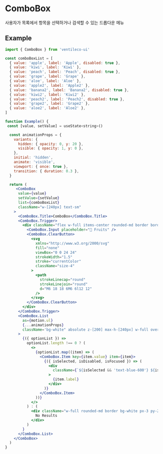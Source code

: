 
<Meta title="COMPONENTS/ComboBox" />

# ComboBox

사용자가 목록에서 항목을 선택하거나 검색할 수 있는 드롭다운 메뉴

## Example

```jsx
import { ComboBox } from 'ventileco-ui'

const comboBoxList = [
  { value: 'apple', label: 'Apple', disabled: true },
  { value: 'kiwi', label: 'Kiwi' },
  { value: 'peach', label: 'Peach', disabled: true },
  { value: 'grape', label: 'Grape' },
  { value: 'aloe', label: 'Aloe' },
  { value: 'apple2', label: 'Apple2' },
  { value: 'banana2', label: 'Banana2', disabled: true },
  { value: 'kiwi2', label: 'Kiwi2' },
  { value: 'peach2', label: 'Peach2', disabled: true },
  { value: 'grape2', label: 'Grape2' },
  { value: 'aloe2', label: 'Aloe2' },
]

function Example() {
 const [value, setValue] = useState<string>()

  const animationProps = {
    variants: {
      hidden: { opacity: 0, y: 20 },
      visible: { opacity: 1, y: 0 },
    },
    initial: 'hidden',
    animate: 'visible',
    viewport: { once: true },
    transition: { duration: 0.3 },
  }

  return (
     <ComboBox
      value={value}
      setValue={setValue}
      list={comboBoxList}
      className="w-[240px] text-sm"
    >
      <ComboBox.Title>ComboBox</ComboBox.Title>
      <ComboBox.Trigger>
        <div className="flex w-full items-center rounded-md border border-black px-3 py-2">
          <ComboBox.Input placeholder="🐝 Fruits" />
          <ComboBox.ClearButton>
            <svg
              xmlns="http://www.w3.org/2000/svg"
              fill="none"
              viewBox="0 0 24 24"
              strokeWidth="1.5"
              stroke="currentColor"
              className="size-4"
            >
              <path
                strokeLinecap="round"
                strokeLinejoin="round"
                d="M6 18 18 6M6 6l12 12"
              />
            </svg>
          </ComboBox.ClearButton>
        </div>
      </ComboBox.Trigger>
      <ComboBox.List
        as={motion.ul}
        {...animationProps}
        className='bg-white" absolute z-[200] max-h-[240px] w-full overflow-hidden overflow-y-scroll rounded-md border'
      >
        {({ optionList }) =>
          optionList.length !== 0 ? (
            <>
              {optionList.map((item) => (
                <ComboBox.Item key={item.value} item={item}>
                  {({ isSelected, isDisabled, isFocused }) => (
                    <div
                      className={`${isSelected && 'text-blue-600'} ${isDisabled && 'text-gray-300'} ${isFocused && 'bg-blue-100'} w-full px-3 py-2 hover:bg-gray-100`}
                    >
                      {item.label}
                    </div>
                  )}
                </ComboBox.Item>
              ))}
            </>
          ) : (
            <div className="w-full rounded-md border bg-white px-3 py-2 text-black/50">
              No Results
            </div>
          )
        }
      </ComboBox.List>
    </ComboBox>
  )
}
```
